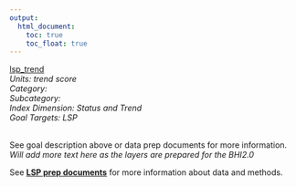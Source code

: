 ```yaml
---
output:
  html_document:
    toc: true
    toc_float: true
---
```


[lsp_trend](https://github.com/OHI-Science/bhi/blob/master/baltic/layers/lsp_trend_bhi2015.csv)\
*Units: trend score*\
*Category:*\
*Subcategory:*\
*Index Dimension: Status and Trend*\
*Goal Targets: LSP*\
<br>

See goal description above or data prep documents for more information.\
*Will add more text here as the layers are prepared for the BHI2.0*

See [**LSP prep documents**](https://github.com/OHI-Science/bhi-1.0-archive/blob/draft/baltic2015/prep/LSP/lsp_prep.md) for more information about data and methods.

<br>


